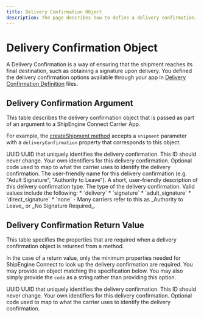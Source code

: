 ```yaml
---
title: Delivery Confirmation Object
description: The page describes how to define a delivery confirmation.
---
```



Delivery Confirmation Object
====================

A Delivery Confirmation is a way of ensuring that the shipment reaches its final destination, such as obtaining
a signature upon delivery. You defined the delivery confirmation options available through your app in [Delivery Confirmation Definition](./delivery-confirmation.mdx)
files.



Delivery Confirmation Argument
--------------------------------------------
This table describes the delivery confirmation object that is passed as part of an argument to a ShipEngine Connect
Carrier App.

For example, the [createShipment method](./methods/create-shipment.mdx) accepts a `shipment` parameter with
a `deliveryConfirmation` property that corresponds to this object.


<Reference>

  <Field name="id" nullable={false}>
    <Type>
      UUID
    </Type>
    <Description>
      UUID that uniquely identifies the delivery confirmation. This ID should never change.
    </Description>
  </Field>

  <Field name="identifiers" type="object" nullable={false}>
    <Description>
      Your own identifiers for this delivery confirmation.
    </Description>
  </Field>

  <Field name="code" type="string" nullable={false}>
    <Description>
      Optional code used to map to what the carrier uses to identify the delivery confirmation.
    </Description>
  </Field>

  <Field name="name" type="string" nullable={false}>
    <Description>
      The user-friendly name for this delivery confirmation (e.g. "Adult Signature", "Authority to Leave").
    </Description>
  </Field>

  <Field name="description" type="string" nullable={false}>
    <Description>
      A short, user-friendly description of this delivery confirmation type.
    </Description>
  </Field>

  <Field name="type" type="string" nullable={false}>
    <Description>
      The type of the delivery confirmation. Valid values include the following:
      * `delivery`
      * `signature`
      * `adult_signature`
      * `direct_signature`
      * `none` - Many carriers refer to this as _Authority to Leave_ or _No Signature Required_.
    </Description>
  </Field>

</Reference>



Delivery Confirmation Return Value
--------------------------------------------
This table specifies the properties that are required when a delivery confirmation object is returned from a method.

In the case of a return value, only the minimum properties needed for ShipEngine Connect to look up the delivery confirmation
are required. You may provide an object matching the specification below. You may also simply provide the `code` as a string
rather than providing this option.


<Reference>

  <Field name="id" required={true}>
    <Type>
      UUID
    </Type>
    <Description>
      UUID that uniquely identifies the delivery confirmation. This ID should never change.
    </Description>
  </Field>

  <Field name="identifiers" type="object" nullable={false}>
    <Description>
      Your own identifiers for this delivery confirmation.
    </Description>
  </Field>

  <Field name="code" type="string" nullable={false}>
    <Description>
      Optional code used to map to what the carrier uses to identify the delivery confirmation.
    </Description>
  </Field>

</Reference>



